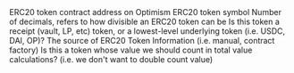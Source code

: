 <ParamField path="contract_address">
ERC20 token contract address on Optimism
</ParamField>
<ParamField path="symbol">
ERC20 token symbol
</ParamField>
<ParamField path="decimals">
Number of decimals, refers to how divisible an ERC20 token can be
</ParamField>
<ParamField path="token_type">
Is this token a receipt (vault, LP, etc) token, or a lowest-level underlying token (i.e. USDC, DAI, OP)?
</ParamField>
<ParamField path="token_mapping_source">
The source of ERC20 Token Information (i.e. manual, contract factory)
</ParamField>
<ParamField path="is_counted_in_tvl">
Is this a token whose value we should count in total value calculations? (i.e. we don&#x27;t want to double count value)
</ParamField>
